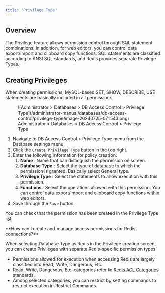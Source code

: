 ```yaml
---
title: 'Privilege Type'
---
```



## Overview

The Privilege feature allows permission control through SQL statement combinations. In addition, for web editors, you can control data export/import and clipboard copy functions. SQL statements are classified according to ANSI SQL standards, and Redis provides separate Privilege Types.

## Creating Privileges

<Callout type="important">
When creating permissions, MySQL-based SET, SHOW, DESCRIBE, USE statements are basically included in all permissions.
</Callout>

<figure data-layout="center" data-align="center">
![Administrator &gt; Databases &gt; DB Access Control &gt; Privilege Type](/administrator-manual/databases/db-access-control/privilege-type/image-20240725-071543.png)
<figcaption>
Administrator &gt; Databases &gt; DB Access Control &gt; Privilege Type
</figcaption>
</figure>

1. Navigate to DB Access Control &gt; Privilege Type menu from the Database settings menu.
2. Click the `Create Privilege Type` button in the top right.
3. Enter the following information for policy creation:
    1.  **Name**  : Name that can distinguish the permission on screen.
    2.  **Database Type**  : Select the type of database to which the permission is granted. Basically select General type.
    3.  **Privilege Type**  : Select the statements to allow execution with this permission. 
    4.  **Functions**  : Select the operations allowed with this permission. You can control data export/import and clipboard copy functions within web editors.
4. Save through the `Save` button.

You can check that the permission has been created in the Privilege Type list.

<Callout type="info">
**How can I create and manage access permissions for Redis connections?**

When selecting Database Type as Redis in the Privilege creation screen, you can create Privileges with separate Redis-specific permission types.

* Permissions allowed for execution when accessing Redis are largely classified into Read, Write, Dangerous, Etc. 
* Read, Write, Dangerous, Etc. categories refer to [Redis ACL Categories](https://redis.io/commands/) standards.
* Among selected categories, you can restrict by setting commands to restrict execution in Restrict Commands.
</Callout>
